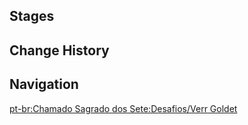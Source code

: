 {{Description|Certified player [[Verr Goldet]], the boss of the [[Wangshu Inn]]. She is a veteran of the mercantile world known for her mysterious ways, and, perhaps due to a few Genius Invokation TCG challenges too many from her guests, an exceptional player. One might surmise that only the truly skilled will get any advantage in a game against her...|[[Map]] description}}
{{Genius Invokation TCG Character Stages Intro}}

==Stages==
{{Genius Invokation TCG Stages/Detailed|Verr Goldet}}

==Change History==
{{Change History|3.7}}

==Navigation==
{{Genius Invokation TCG Stages Navbox}}

[[pt-br:Chamado Sagrado dos Sete:Desafios/Verr Goldet]]